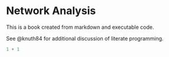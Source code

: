 # Network Analysis

This is a book created from markdown and executable code.

See @knuth84 for additional discussion of literate programming.

```r
1 + 1
```
